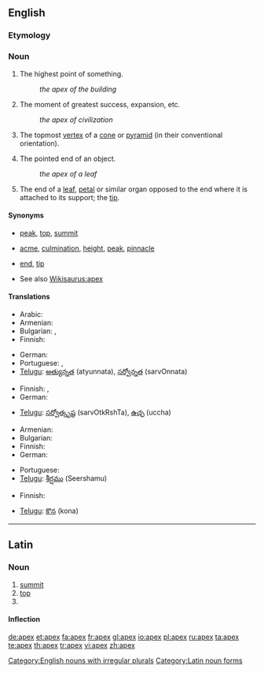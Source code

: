 {{also|APEX|ápex}}
==English==

===Etymology===
{{etyl|la}}

===Noun===
{{en-noun|pl=apices|pl2=apexes}}

# The highest point of something.
#: ''the apex of the building''
# {{figuratively}} The moment of greatest success, expansion, etc.
#: ''the apex of civilization''
# {{geometry}} The topmost [[vertex]] of a [[cone]] or [[pyramid]] (in their conventional orientation).
# The pointed end of an object.
#: ''the apex of a leaf''
# {{botany}} The end of a [[leaf]], [[petal]] or similar organ opposed to the end where it is attached to its support; the [[tip]].

====Synonyms====
* {{sense|highest point}} [[peak]], [[top]], [[summit]]
* {{sense|moment of greatest success, expansion, etc}} [[acme]], [[culmination]], [[height]], [[peak]], [[pinnacle]]
* {{sense|pointed end}} [[end]], [[tip]]
* See also [[Wikisaurus:apex]]

====Translations====

{{trans-top|highest point}}
* Arabic: {{t|ar|ذروة|sc=Arab}}
* Armenian: {{t-|hy|գագաթ|tr=gagat’|sc=Armn|xs=Armenian}}
* Bulgarian: {{t+|bg|връх|sc=Cyrl}},  {{t|bg|връхна точка|sc=Cyrl}}
* Finnish: {{t+|fi|huippu}}
{{trans-mid}}
* German: {{t+|de|Gipfel|m}}
* Portuguese: {{t+|pt|topo}}, {{t+|pt|cume}}
* [[Telugu]]: [[అత్యున్నత]] (atyunnata), [[సర్వోన్నత]] (sarvOnnata)
{{trans-bottom}}

{{trans-top|moment of greatest success, expansion, etc}}
* Finnish: {{t+|fi|huippu}}, {{t|fihuipentuma}}
* German: {{t+|de|Gipfel|m}}
{{trans-mid}}
* [[Telugu]]: [[సర్వోత్కృష్ట]] (sarvOtkRshTa), [[ఉచ్ఛ]] (uccha)
{{trans-bottom}}

{{trans-top|in geometry: topmost vertex of a cone or pyramid}}
* Armenian: {{t-|hy|գագաթ|tr=gagatʿ|sc=Armn|xs=Armenian}}
* Bulgarian: {{t+|bg|връх|sc=Cyrl}}
* Finnish: {{t+|fi|huippu}}
* German: {{t+|de|Spitze|m}}
{{trans-mid}}
* Portuguese: {{t+|pt|topo}}
* [[Telugu]]: [[శీర్షము]] (Seershamu)
{{trans-bottom}}

{{trans-top|pointed end}}
* Finnish: {{t+|fi|huippu}}
{{trans-mid}}
* [[Telugu]]: [[కొన]] (kona)
{{trans-bottom}}

[[Category:English nouns with irregular plurals]]

----

==Latin==

===Noun===
{{la-noun|apex|apicis|apicis|m|third}}

# [[summit]]
# [[top]]
# {{inflection of|apex||voc|s|lang=la}}

====Inflection====
{{ladecl3}}
{{la-decl-3rd|apex|apex|apic}}

[[Category:Latin noun forms]]

[[de:apex]]
[[et:apex]]
[[fa:apex]]
[[fr:apex]]
[[gl:apex]]
[[io:apex]]
[[pl:apex]]
[[ru:apex]]
[[ta:apex]]
[[te:apex]]
[[th:apex]]
[[tr:apex]]
[[vi:apex]]
[[zh:apex]]